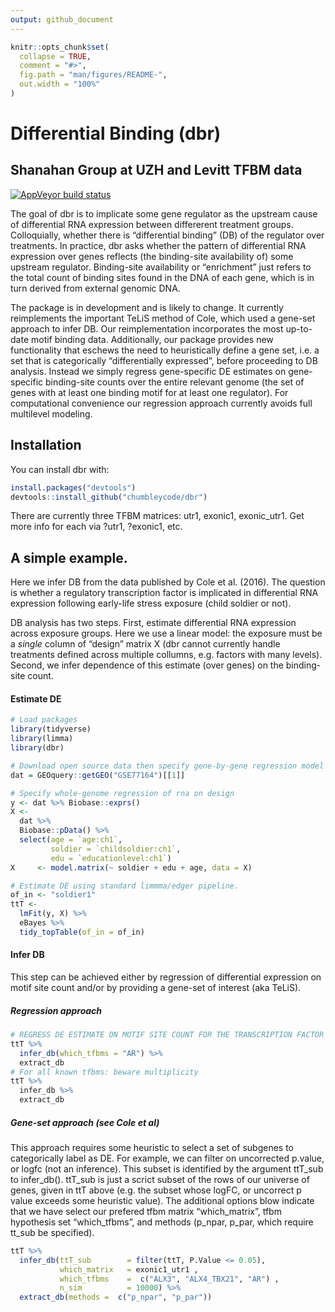 ```yaml
---
output: github_document
---
```


<!-- README.md is generated from README.Rmd. Please edit that file -->

```r
knitr::opts_chunk$set(
  collapse = TRUE,
  comment = "#>",
  fig.path = "man/figures/README-",
  out.width = "100%"
)
```

# Differential Binding (dbr)
## Shanahan Group at UZH and Levitt TFBM data


<!-- [![Travis build status](https://travis-ci.org/chumbleycode/dbr.svg?branch=master)](https://travis-ci.org/chumbleycode/dbr) -->

[![AppVeyor build status](https://ci.appveyor.com/api/projects/status/github/chumbleycode/dbr?branch=master&svg=true)](https://ci.appveyor.com/project/chumbleycode/dbr)

The goal of dbr is to implicate some gene regulator as the upstream cause of differential RNA expression between differerent treatment groups. Colloquially, whether there is "differential binding" (DB) of the regulator over treatments. In practice, dbr asks whether the pattern of differential RNA expression over genes reflects (the binding-site availability of) some upstream regulator. Binding-site availability or "enrichment" just refers to the total count of binding sites found in the DNA of each gene, which is in turn derived from external genomic DNA. 

The package is in development and is likely to change. It currently reimplements the important TeLiS method of Cole, which used a gene-set approach to infer DB. Our reimplementation incorporates the most up-to-date motif binding data. Additionally, our package provides new functionality that eschews the need to heuristically define a gene set, i.e. a set that is categorically "differentially expressed", before proceeding to DB analysis. Instead we simply regress gene-specific DE estimates on gene-specific binding-site counts over the entire relevant genome (the set of genes with at least one binding motif for at least one regulator). For computational convenience our regression approach currently avoids full multilevel modeling. 

## Installation

You can install dbr with:

```r
install.packages("devtools")
devtools::install_github("chumbleycode/dbr")
```
 

There are currently three TFBM matrices: utr1, exonic1, exonic_utr1. Get more info for each via ?utr1, ?exonic1, etc.

## A simple example.

Here we infer DB from the data published by Cole et al. (2016). The question is whether a regulatory transcription factor is implicated in differential RNA expression following early-life stress exposure (child soldier or not). 

DB analysis has two steps. First, estimate differential RNA expression across exposure groups. Here we use a linear model: the exposure must be a *single* column of "design" matrix X (dbr cannot currently handle treatments defined across multiple collumns, e.g. factors with many levels). Second, we infer dependence of this estimate (over genes) on the binding-site count.

#### Estimate DE

```r
# Load packages
library(tidyverse)
library(limma)
library(dbr)

# Download open source data then specify gene-by-gene regression model
dat = GEOquery::getGEO("GSE77164")[[1]]

# Specify whole-genome regression of rna on design
y <- dat %>% Biobase::exprs()
X <-
  dat %>%
  Biobase::pData() %>%
  select(age = `age:ch1`,
         soldier = `childsoldier:ch1`,
         edu = `educationlevel:ch1`)
X     <- model.matrix(~ soldier + edu + age, data = X) 

# Estimate DE using standard limmma/edger pipeline. 
of_in <- "soldier1"
ttT <-
  lmFit(y, X) %>%
  eBayes %>%
  tidy_topTable(of_in = of_in)
```

#### Infer DB

This step can be achieved either by regression of differential expression on motif site count and/or by providing a gene-set of interest (aka TeLiS).

##### Regression approach

```r
# REGRESS DE ESTIMATE ON MOTIF SITE COUNT FOR THE TRANSCRIPTION FACTOR "AR"
ttT %>%
  infer_db(which_tfbms = "AR") %>%
  extract_db
# For all known tfbms: beware multiplicity
ttT %>%
  infer_db %>%
  extract_db

```

##### Gene-set approach (see Cole et al)

This approach requires some heuristic to select a set of subgenes to categorically label as DE. For example, we can filter on uncorrected p.value, or logfc (not an inference). This subset is identified by the argument ttT_sub to infer_db(). ttT_sub is just a scrict subset of the rows of our universe of genes, given in ttT above (e.g. the subset whose logFC, or uncorrect p value exceeds some heuristic value). The additional options blow indicate that we have select our prefered tfbm matrix "which_matrix", tfbm hypothesis set "which_tfbms", and methods (p_npar, p_par, which require tt_sub be specified).

```r
ttT %>%
  infer_db(ttT_sub        = filter(ttT, P.Value <= 0.05),
           which_matrix   = exonic1_utr1 ,
           which_tfbms    =  c("ALX3", "ALX4_TBX21", "AR") ,
           n_sim          = 10000) %>%
  extract_db(methods =  c("p_npar", "p_par")) 
``` 
